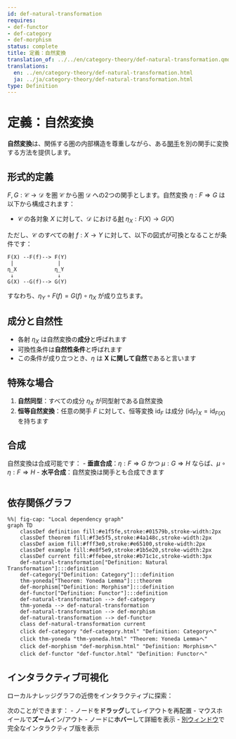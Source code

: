 ```yaml
---
id: def-natural-transformation
requires:
- def-functor
- def-category
- def-morphism
status: complete
title: 定義：自然変換
translation_of: ../../en/category-theory/def-natural-transformation.qmd
translations:
  en: ../en/category-theory/def-natural-transformation.html
  ja: ../ja/category-theory/def-natural-transformation.html
type: Definition
---
```


# 定義：自然変換

**自然変換**は、関係する圏の内部構造を尊重しながら、ある[関手](def-functor.qmd)を別の関手に変換する方法を提供します。

## 形式的定義

$F, G: \mathcal{C} \to \mathcal{D}$ を圏 $\mathcal{C}$ から圏 $\mathcal{D}$ への2つの関手とします。自然変換 $\eta: F \Rightarrow G$ は以下から構成されます：

- $\mathcal{C}$ の各対象 $X$ に対して、$\mathcal{D}$ における[射](def-morphism.qmd) $\eta_X: F(X) \to G(X)$

ただし、$\mathcal{C}$ のすべての射 $f: X \to Y$ に対して、以下の図式が可換となることが条件です：

```
F(X) --F(f)--> F(Y)
 |              |
η_X            η_Y
 ↓              ↓
G(X) --G(f)--> G(Y)
```

すなわち、$\eta_Y \circ F(f) = G(f) \circ \eta_X$ が成り立ちます。

## 成分と自然性

- 各射 $\eta_X$ は自然変換の**成分**と呼ばれます
- 可換性条件は**自然性条件**と呼ばれます
- この条件が成り立つとき、$\eta$ は **X に関して自然**であると言います

## 特殊な場合

1. **自然同型**：すべての成分 $\eta_X$ が同型射である自然変換
2. **恒等自然変換**：任意の関手 $F$ に対して、恒等変換 $\text{id}_F$ は成分 $(\text{id}_F)_X = \text{id}_{F(X)}$ を持ちます

## 合成

自然変換は合成可能です：
- **垂直合成**：$\eta: F \Rightarrow G$ かつ $\mu: G \Rightarrow H$ ならば、$\mu \circ \eta: F \Rightarrow H$
- **水平合成**：自然変換は関手とも合成できます

```mermaid
```

## 依存関係グラフ

```mermaid
%%| fig-cap: "Local dependency graph"
graph TD
    classDef definition fill:#e1f5fe,stroke:#01579b,stroke-width:2px
    classDef theorem fill:#f3e5f5,stroke:#4a148c,stroke-width:2px
    classDef axiom fill:#fff3e0,stroke:#e65100,stroke-width:2px
    classDef example fill:#e8f5e9,stroke:#1b5e20,stroke-width:2px
    classDef current fill:#ffebee,stroke:#b71c1c,stroke-width:3px
    def-natural-transformation["Definition: Natural Transformation"]:::definition
    def-category["Definition: Category"]:::definition
    thm-yoneda["Theorem: Yoneda Lemma"]:::theorem
    def-morphism["Definition: Morphism"]:::definition
    def-functor["Definition: Functor"]:::definition
    def-natural-transformation --> def-category
    thm-yoneda --> def-natural-transformation
    def-natural-transformation --> def-morphism
    def-natural-transformation --> def-functor
    class def-natural-transformation current
    click def-category "def-category.html" "Definition: Categoryへ"
    click thm-yoneda "thm-yoneda.html" "Theorem: Yoneda Lemmaへ"
    click def-morphism "def-morphism.html" "Definition: Morphismへ"
    click def-functor "def-functor.html" "Definition: Functorへ"
```

## インタラクティブ可視化

ローカルナレッジグラフの近傍をインタラクティブに探索：

::: {.graph-viz data-id="def-natural-transformation" data-width="700" data-height="500"}
:::

次のことができます：
- ノードを**ドラッグ**してレイアウトを再配置
- マウスホイールで**ズーム**イン/アウト
- ノードに**ホバー**して詳細を表示
- [別ウィンドウ](../../output/interactive/def-natural-transformation.html){target="_blank"}で完全なインタラクティブ版を表示
